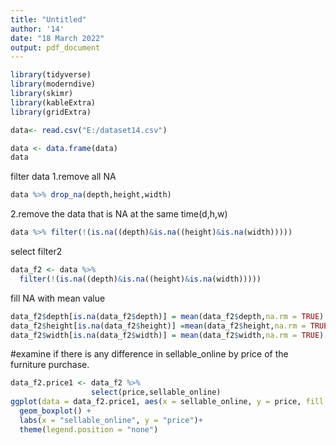 ```yaml
---
title: "Untitled"
author: '14'
date: "18 March 2022"
output: pdf_document
---
```

```r
library(tidyverse)
library(moderndive)
library(skimr)
library(kableExtra)
library(gridExtra)
```

```r
data<- read.csv("E:/dataset14.csv")
```

```r
data <- data.frame(data)
data
```
filter data
1.remove all NA
```r
data %>% drop_na(depth,height,width)
```
2.remove the data that is NA at the same time(d,h,w)
```r
data %>% filter(!(is.na((depth)&is.na((height)&is.na(width)))))
```
select filter2
```r
data_f2 <- data %>% 
  filter(!(is.na((depth)&is.na((height)&is.na(width)))))
```

fill NA with mean value
```r
data_f2$depth[is.na(data_f2$depth)] = mean(data_f2$depth,na.rm = TRUE)
data_f2$height[is.na(data_f2$height)] =mean(data_f2$height,na.rm = TRUE)
data_f2$width[is.na(data_f2$width)] = mean(data_f2$width,na.rm = TRUE)
```

#examine if there is any difference in sellable_online by price of the furniture purchase.
```r
data_f2.price1 <- data_f2 %>%
                  select(price,sellable_online)
ggplot(data = data_f2.price1, aes(x = sellable_online, y = price, fill = sellable_online)) +
  geom_boxplot() +
  labs(x = "sellable_online", y = "price")+ 
  theme(legend.position = "none")
```
